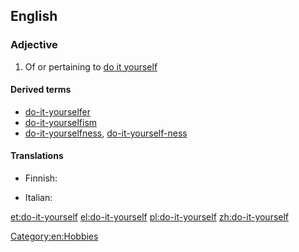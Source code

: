 ==English==

===Adjective===
{{en-adj|-|pos=[[do]]-[[it]]-[[yourself]]}}

# Of or pertaining to [[do it yourself]]

====Derived terms====
* [[do-it-yourselfer]]
* [[do-it-yourselfism]]
* [[do-it-yourselfness]], [[do-it-yourself-ness]]

====Translations====
{{trans-top|of or pertaining to do it yourself}}
* Finnish: {{t-|fi|tee-se-itse}}
{{trans-mid}}
* Italian: {{t-|it|fai da te}}
{{trans-bottom}}

[[Category:en:Hobbies]]

[[et:do-it-yourself]]
[[el:do-it-yourself]]
[[pl:do-it-yourself]]
[[zh:do-it-yourself]]